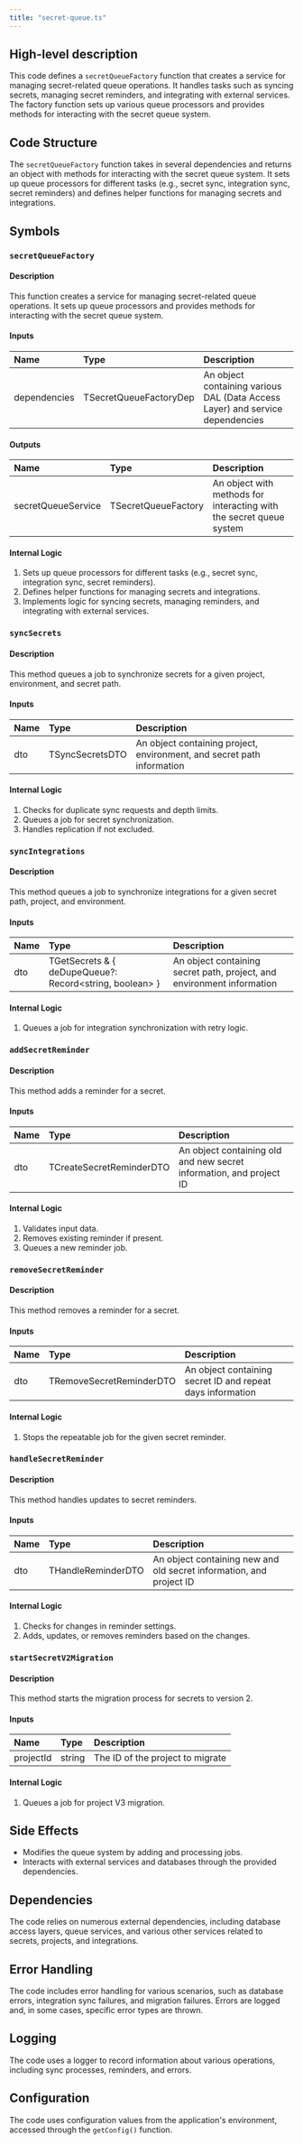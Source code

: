 ```yaml
---
title: "secret-queue.ts"
---
```


## High-level description
This code defines a `secretQueueFactory` function that creates a service for managing secret-related queue operations. It handles tasks such as syncing secrets, managing secret reminders, and integrating with external services. The factory function sets up various queue processors and provides methods for interacting with the secret queue system.

## Code Structure
The `secretQueueFactory` function takes in several dependencies and returns an object with methods for interacting with the secret queue system. It sets up queue processors for different tasks (e.g., secret sync, integration sync, secret reminders) and defines helper functions for managing secrets and integrations.

## Symbols

### `secretQueueFactory`
#### Description
This function creates a service for managing secret-related queue operations. It sets up queue processors and provides methods for interacting with the secret queue system.

#### Inputs
| Name | Type | Description |
|:-----|:-----|:------------|
| dependencies | TSecretQueueFactoryDep | An object containing various DAL (Data Access Layer) and service dependencies |

#### Outputs
| Name | Type | Description |
|:-----|:-----|:------------|
| secretQueueService | TSecretQueueFactory | An object with methods for interacting with the secret queue system |

#### Internal Logic
1. Sets up queue processors for different tasks (e.g., secret sync, integration sync, secret reminders).
2. Defines helper functions for managing secrets and integrations.
3. Implements logic for syncing secrets, managing reminders, and integrating with external services.

### `syncSecrets`
#### Description
This method queues a job to synchronize secrets for a given project, environment, and secret path.

#### Inputs
| Name | Type | Description |
|:-----|:-----|:------------|
| dto | TSyncSecretsDTO | An object containing project, environment, and secret path information |

#### Internal Logic
1. Checks for duplicate sync requests and depth limits.
2. Queues a job for secret synchronization.
3. Handles replication if not excluded.

### `syncIntegrations`
#### Description
This method queues a job to synchronize integrations for a given secret path, project, and environment.

#### Inputs
| Name | Type | Description |
|:-----|:-----|:------------|
| dto | TGetSecrets & { deDupeQueue?: Record&lt;string, boolean&gt; } | An object containing secret path, project, and environment information |

#### Internal Logic
1. Queues a job for integration synchronization with retry logic.

### `addSecretReminder`
#### Description
This method adds a reminder for a secret.

#### Inputs
| Name | Type | Description |
|:-----|:-----|:------------|
| dto | TCreateSecretReminderDTO | An object containing old and new secret information, and project ID |

#### Internal Logic
1. Validates input data.
2. Removes existing reminder if present.
3. Queues a new reminder job.

### `removeSecretReminder`
#### Description
This method removes a reminder for a secret.

#### Inputs
| Name | Type | Description |
|:-----|:-----|:------------|
| dto | TRemoveSecretReminderDTO | An object containing secret ID and repeat days information |

#### Internal Logic
1. Stops the repeatable job for the given secret reminder.

### `handleSecretReminder`
#### Description
This method handles updates to secret reminders.

#### Inputs
| Name | Type | Description |
|:-----|:-----|:------------|
| dto | THandleReminderDTO | An object containing new and old secret information, and project ID |

#### Internal Logic
1. Checks for changes in reminder settings.
2. Adds, updates, or removes reminders based on the changes.

### `startSecretV2Migration`
#### Description
This method starts the migration process for secrets to version 2.

#### Inputs
| Name | Type | Description |
|:-----|:-----|:------------|
| projectId | string | The ID of the project to migrate |

#### Internal Logic
1. Queues a job for project V3 migration.

## Side Effects
- Modifies the queue system by adding and processing jobs.
- Interacts with external services and databases through the provided dependencies.

## Dependencies
The code relies on numerous external dependencies, including database access layers, queue services, and various other services related to secrets, projects, and integrations.

## Error Handling
The code includes error handling for various scenarios, such as database errors, integration sync failures, and migration failures. Errors are logged and, in some cases, specific error types are thrown.

## Logging
The code uses a logger to record information about various operations, including sync processes, reminders, and errors.

## Configuration
The code uses configuration values from the application's environment, accessed through the `getConfig()` function.